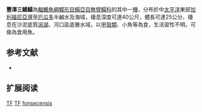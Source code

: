 {{Speciesbox
| name = 豐澤三鰭鰨
| image = 
| image_width = 250px
| status = LC
| status_system = IUCN3.1
| genus = Trinectes
| species = fonsecensis
| authority = [[Günther|Günther]], 1862
| synonyms = *''Solea fonsecensis,Günther, 1862''
*''Solea panamensis,Steindachner, 1876''
}}

'''豐澤三鰭鰨'''為[[輻鰭魚綱|輻鰭魚綱]][[鰈形目|鰈形目]][[鰨亞目|鰨亞目]][[無臂鰨科|無臂鰨科]]的其中一[[種|種]]，分布於中[[太平洋|太平洋]]東部[[加利福尼亞灣|加利福尼亞灣]]至[[厄瓜多|厄瓜多]]半鹹水及海域，棲息深度可達40公尺，體長可達25公分，棲息在沙泥底質[[潟湖|潟湖]]、河口區底層水域，以[[甲殼類|甲殼類]]、小魚等為食，生活習性不明，可做為食用魚。
==参考文献==
*{{FishBase_species|genus=Trinectes|species=fonsecensis|year=2014|month=4}}

== 扩展阅读 ==
{{refbegin}}
{{wikispecies-inline|Trinectes fonsecensis|豐澤三鰭鰨}}
{{refend}}
{{Taxonbar|from=Q2386109}}

[[Category:IUCN红色名录无危物种|TF]]
[[Category:食用魚|TF]]
[[Category:三鰭鰨屬|fonsecensis]]


{{魚類小作品}}